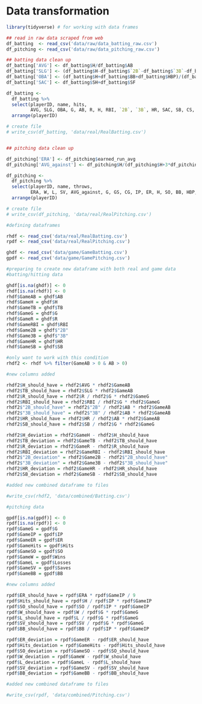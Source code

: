 # Data transformation

```r
library(tidyverse) # for working with data frames
```


```r

## read in raw data scraped from web
df_batting  <- read_csv('data/raw/data_batting_raw.csv')
df_pitching <- read_csv('data/raw/data_pitching_raw.csv')

## batting data clean up
df_batting['AVG'] <- df_batting$H/df_batting$AB
df_batting['SLG'] <- (df_batting$H-df_batting$`2B`-df_batting$`3B`-df_batting$HR+2*df_batting$`2B`+3*df_batting$`3B`+4*df_batting$HR)/df_batting$AB
df_batting['OBA'] <- (df_batting$H+df_batting$BB+df_batting$HBP)/(df_batting$AB+df_batting$BB+df_batting$HBP)
df_batting['SAC'] <- df_batting$SH+df_batting$SF

df_batting <- 
  df_batting %>% 
  select(playerID, name, hits, 
         AVG, SLG, OBA, G, AB, R, H, RBI, `2B`, `3B`, HR, SAC, SB, CS, SO, BB, HBP, TB) %>% 
  arrange(playerID)

# create file
# write_csv(df_batting, 'data/real/RealBatting.csv')


## pitching data clean up

df_pitching['ERA'] <- df_pitching$earned_run_avg
df_pitching['AVG_against'] <- df_pitching$H/(df_pitching$H+3*df_pitching$IP)

df_pitching <- 
  df_pitching %>% 
  select(playerID, name, throws, 
         ERA, W, L, SV, AVG_against, G, GS, CG, IP, ER, H, SO, BB, HBP, WP, BK) %>% 
  arrange(playerID)

# create file
# write_csv(df_pitching, 'data/real/RealPitching.csv')

```

```r

#defining dataframes

rhdf <- read_csv('data/real/RealBatting.csv')
rpdf <- read_csv('data/real/RealPitching.csv')

ghdf <- read_csv('data/game/GameBatting.csv')
gpdf <- read_csv('data/game/GamePitching.csv')

#preparing to create new dataframe with both real and game data 
#batting/hitting data

ghdf[is.na(ghdf)] <- 0
rhdf[is.na(rhdf)] <- 0
rhdf$GameAB = ghdf$AB
rhdf$GameH = ghdf$H
rhdf$GameTB = ghdf$TB
rhdf$GameG = ghdf$G
rhdf$GameR = ghdf$R
rhdf$GameRBI = ghdf$RBI
rhdf$Game2B = ghdf$"2B"
rhdf$Game3B = ghdf$"3B"
rhdf$GameHR = ghdf$HR
rhdf$GameSB = ghdf$SB

#only want to work with this condition
rhdf2 <- rhdf %>% filter(GameAB > 0 & AB > 0)

#new columns added

rhdf2$H_should_have = rhdf2$AVG * rhdf2$GameAB
rhdf2$TB_should_have = rhdf2$SLG * rhdf2$GameAB
rhdf2$R_should_have = rhdf2$R / rhdf2$G * rhdf2$GameG
rhdf2$RBI_should_have = rhdf2$RBI / rhdf2$G * rhdf2$GameG
rhdf2$"2B_should_have" = rhdf2$"2B" / rhdf2$AB * rhdf2$GameAB
rhdf2$"3B_should_have" = rhdf2$"3B" / rhdf2$AB * rhdf2$GameAB
rhdf2$HR_should_have = rhdf2$HR / rhdf2$AB * rhdf2$GameAB
rhdf2$SB_should_have = rhdf2$SB / rhdf2$G * rhdf2$GameG

rhdf2$H_deviation = rhdf2$GameH - rhdf2$H_should_have
rhdf2$TB_deviation = rhdf2$GameTB - rhdf2$TB_should_have
rhdf2$R_deviation = rhdf2$GameR - rhdf2$R_should_have
rhdf2$RBI_deviation = rhdf2$GameRBI - rhdf2$RBI_should_have
rhdf2$"2B_deviation" = rhdf2$Game2B - rhdf2$"2B_should_have"
rhdf2$"3B_deviation" = rhdf2$Game3B - rhdf2$"3B_should_have"
rhdf2$HR_deviation = rhdf2$GameHR - rhdf2$HR_should_have
rhdf2$SB_deviation = rhdf2$GameSB - rhdf2$SB_should_have

#added new combined dataframe to files

#write_csv(rhdf2, 'data/combined/Batting.csv')

#pitching data

gpdf[is.na(gpdf)] <- 0
rpdf[is.na(rpdf)] <- 0
rpdf$GameG = gpdf$G
rpdf$GameIP = gpdf$IP
rpdf$GameER = gpdf$ER
rpdf$GameHits = gpdf$Hits
rpdf$GameSO = gpdf$SO
rpdf$GameW = gpdf$Wins
rpdf$GameL = gpdf$Losses
rpdf$GameSV = gpdf$Saves
rpdf$GameBB = gpdf$BB

#new columns added

rpdf$ER_should_have = rpdf$ERA * rpdf$GameIP / 9
rpdf$Hits_should_have = rpdf$H / rpdf$IP * rpdf$GameIP
rpdf$SO_should_have = rpdf$SO / rpdf$IP * rpdf$GameIP
rpdf$W_should_have = rpdf$W / rpdf$G * rpdf$GameG
rpdf$L_should_have = rpdf$L / rpdf$G * rpdf$GameG
rpdf$SV_should_have = rpdf$SV / rpdf$G * rpdf$GameG
rpdf$BB_should_have = rpdf$BB / rpdf$IP * rpdf$GameIP

rpdf$ER_deviation = rpdf$GameER - rpdf$ER_should_have
rpdf$Hits_deviation = rpdf$GameHits - rpdf$Hits_should_have
rpdf$SO_deviation = rpdf$GameSO - rpdf$SO_should_have
rpdf$W_deviation = rpdf$GameW - rpdf$W_should_have
rpdf$L_deviation = rpdf$GameL - rpdf$L_should_have
rpdf$SV_deviation = rpdf$GameSV - rpdf$SV_should_have
rpdf$BB_deviation = rpdf$GameBB - rpdf$BB_should_have

#added new combined dataframe to files

#write_csv(rpdf, 'data/combined/Pitching.csv')

```

